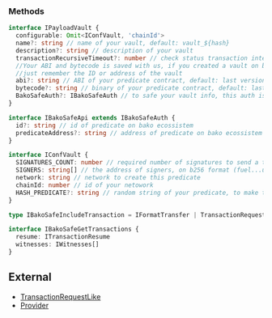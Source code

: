 ### Methods

```ts
interface IPayloadVault {
  configurable: Omit<IConfVault, 'chainId'>
  name?: string // name of your vault, default: vault_${hash}
  description?: string // description of your vault
  transactionRecursiveTimeout?: number // check status transaction interval, default: 1000ms
  //Your ABI and bytecode is saved with us, if you created a vault on bako ecossistem format
  //just remember the ID or address of the vault
  abi?: string // ABI of your predicate contract, default: last version of predicate
  bytecode?: string // binary of your predicate contract, default: last version of predicate
  BakoSafeAuth?: IBakoSafeAuth // to safe your vault info, this auth is required
}

interface IBakoSafeApi extends IBakoSafeAuth {
  id?: string // id of predicate on bako ecossistem
  predicateAddress?: string // address of predicate on bako ecossistem
}

interface IConfVault {
  SIGNATURES_COUNT: number // required number of signatures to send a transaction
  SIGNERS: string[] // the address of signers, on b256 format (fuel...uayp)
  network: string // network to create this predicate
  chainId: number // id of your netowork
  HASH_PREDICATE?: string // random string of your predicate, to make this unic
}

type IBakoSafeIncludeTransaction = IFormatTransfer | TransactionRequestLike // external type of fuel

interface IBakoSafeGetTransactions {
  resume: ITransactionResume
  witnesses: IWitnesses[]
}
```

## External

- [TransactionRequestLike](https://github.com/FuelLabs/fuels-ts/blob/master/packages/account/src/providers/transaction-request/types.ts)
- [Provider](https://github.com/FuelLabs/fuels-ts/blob/master/packages/account/src/providers/provider.ts)
